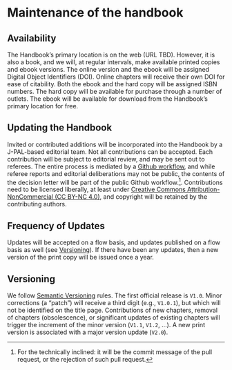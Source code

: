# Maintenance of the handbook

## Availability

The Handbook's primary location is on the web (URL TBD). However, it is also a book, and we will, at regular intervals, make available printed copies and ebook versions. The online version and the ebook will be assigned Digital Object Identifiers (DOI). Online chapters will receive their own DOI for ease of citability. Both the ebook and the hard copy will be assigned ISBN numbers. The hard copy will be available for purchase through a number of outlets. The ebook will be available for download from the Handbook's primary location for free.

## Updating the Handbook

Invited or contributed additions will be incorporated into the Handbook by a J-PAL-based editorial team. Not all contributions can be accepted. Each contribution will be subject to editorial review, and may be sent out to referees. The entire process is mediated by a [Github workflow](https://guides.github.com/introduction/flow/), and while referee reports and editorial deliberations may not be public, the contents of the decision letter will be part of the public Github workflow.[^note1]. Contributions need to be licensed liberally, at least under [Creative Commons Attribution-NonCommercial (CC BY-NC 4.0)](https://creativecommons.org/licenses/by-nc/4.0/), and copyright will be retained by the contributing authors.

## Frequency of Updates

Updates will be accepted on a flow basis, and updates published on a flow basis as well (see [Versioning]). If there have been any updates, then a new version of the print copy will be issued once a year. 

## Versioning

We follow [Semantic Versioning](https://semver.org/) rules. The first official release is `V1.0`. Minor corrections (a "patch") will receive a third digit (e.g., `V1.0.1`), but which will not be identified on the title page. Contributions of new chapters, removal of chapters (obsolescence), or significant updates of existing chapters will trigger the increment of the minor version (`V1.1`, `V1.2`, ...). A new print version is associated with a major version update (`V2.0`).





[^note1]: For the technically inclined: it will be  the commit message of the pull request, or the rejection of such pull request.
